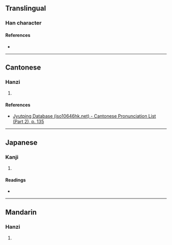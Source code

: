 {{character info/new}}
==Translingual==

===Han character===
{{Han char|rn=78|rad=歹|as=04|sn=8|four=|canj=MNHML|ids=⿰歹斤}}

====References====
* {{Han ref|kx=0579.130|dkj=16382|dj=0971.160|hdz=21382.110|uh=6B7D|ud=27517}}

----

==Cantonese==

===Hanzi===
{{yue-hanzi|jyut=[[zit3]]|y=jit3}}

# {{rfdef|yue|sort=歹04}}

====References====
* [http://www.iso10646hk.net/jp/document/download.jsp Jyutping Database (iso10646hk.net) - Cantonese Pronunciation List (Part 2), p. 135]

----

==Japanese==

===Kanji===
{{ja-kanji|grade=uc|rs=歹04}}

# {{rfdef|ja|sort=歹04}}

====Readings====
* {{ja-readings|on=[[せつ]] (setsu), [[せち]] (sechi)|kun=[[わかじに]] (wakajini)}}

----

==Mandarin==

===Hanzi===
{{cmn-hanzi|pin=[[zhé]] ([[zhe2]])|wg=che<sup>2</sup>}}

# {{rfdef|cmn|sort=歹04}}